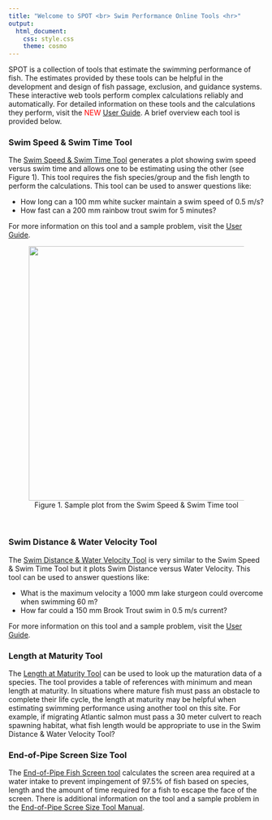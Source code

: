 ```yaml
---
title: "Welcome to SPOT <br> Swim Performance Online Tools <hr>"
output: 
  html_document:
    css: style.css
    theme: cosmo
---
```

<!-- Google Analytics Script -->
<script>
  (function(i,s,o,g,r,a,m){i['GoogleAnalyticsObject']=r;i[r]=i[r]||function(){
  (i[r].q=i[r].q||[]).push(arguments)},i[r].l=1*new Date();a=s.createElement(o),
  m=s.getElementsByTagName(o)[0];a.async=1;a.src=g;m.parentNode.insertBefore(a,m)
  })(window,document,'script','https://www.google-analytics.com/analytics.js','ga');

  ga('create', 'UA-88888600-1', 'auto');
  ga('send', 'pageview');

</script>

SPOT is a collection of tools that estimate the swimming performance of fish. The estimates provided by these tools can be helpful in the development and design of fish passage, exclusion, and guidance systems. These interactive web tools perform complex calculations reliably and automatically. For detailed information on these tools and the calculations they perform, visit the <span style="color:red">NEW</span> [User Guide](http://www.fishprotectiontools.ca/userguide.html). A brief overview each tool is provided below.


### Swim Speed & Swim Time Tool

The [Swim Speed & Swim Time Tool](http://www.fishprotectiontools.ca/speedtime.html) generates a plot showing swim speed versus swim time and allows one to be estimating using the other (see Figure 1). This tool requires the fish species/group and the fish length to perform the calculations. This tool can be used to answer questions like: 


* How long can a 100 mm white sucker maintain a swim speed of 0.5 m/s?
* How fast can a 200 mm rainbow trout swim for 5 minutes?

For more information on this tool and a sample problem, visit the [User Guide](http://www.fishprotectiontools.ca/userguide.html#speed_vs_time_example).
<center>
<figure>
  <img src="Figures/SpeedTimePlot.png" width=500>
  <figcaption>Figure 1. Sample plot from the Swim Speed & Swim Time tool</figcaption>
</figure>
</center>
<br>

### Swim Distance & Water Velocity Tool

The [Swim Distance & Water Velocity Tool](http://www.fishprotectiontools.ca/distancevelocity.html) is very similar to the Swim Speed & Swim Time Tool but it plots Swim Distance versus Water Velocity. This tool can be used to answer questions like: 


* What is the maximum velocity a 1000 mm lake sturgeon could overcome when swimming 60 m?
* How far could a 150 mm Brook Trout swim in 0.5 m/s current?

For more information on this tool and a sample problem, visit the [User Guide](http://www.fishprotectiontools.ca/userguide.html#distance_vs_velocity_example).


### Length at Maturity Tool

The [Length at Maturity Tool](http://www.fishprotectiontools.ca/lengthmaturity.html) can be used to look up the maturation data of a species. The tool provides a table of references with minimum and mean length at maturity. In situations where mature fish must pass an obstacle to complete their life cycle, the length at maturity may be helpful when estimating swimming performance using another tool on this site.  For example, if migrating Atlantic salmon must pass a 30 meter culvert to reach spawning habitat, what fish length would be appropriate to use in the Swim Distance & Water Velocity Tool?


### End-of-Pipe Screen Size Tool

The [End-of-Pipe Fish Screen tool](http://www.fishprotectiontools.ca/endofpipe-tool.html) calculates the screen area required at a water intake to prevent impingement of 97.5% of fish based on species, length and the amount of time required for a fish to escape the face of the screen. There is additional information on the tool and a sample problem in the [End-of-Pipe Scree Size Tool Manual](http://www.fishprotectiontools.ca/endofpipe-manual.html).
